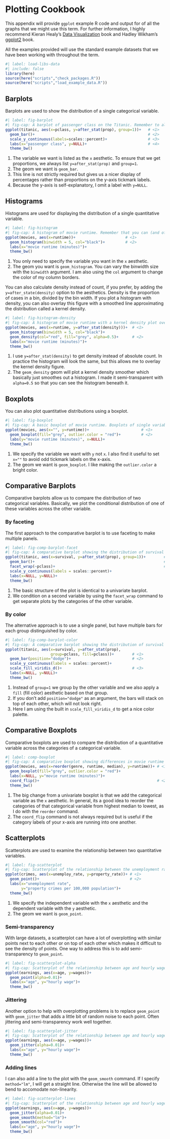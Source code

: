 # Plotting Cookbook {#sec-plotting-cookbook}

This appendix will provide `ggplot` example R code and output for of all the graphs that we might use this term. For further information, I highly recommend Kieran Healy's [Data Visualization](https://kieranhealy.org/publications/dataviz/) book and Hadley Wikham's [ggplot2](https://www.springer.com/us/book/9780387981413) book.

All the examples provided will use the standard example datasets that we have been working with throughout the term.

```r
#| label: load-libs-data
#| include: false
library(here)
source(here("scripts","check_packages.R"))
source(here("scripts","load_example_data.R"))
```

## Barplots

Barplots are used to show the distribution of a single categorical variable.

```r
#| label: fig-barplot
#| fig-cap: A barplot of passenger class on the Titanic. Remember to always plot proportions or percents and not absolute values.
ggplot(titanic, aes(x=pclass, y=after_stat(prop), group=1))+   # <1>
  geom_bar()+                                                  # <2>
  scale_y_continuous(labels=scales::percent)+                  # <3>
  labs(x="passenger class", y=NULL)+                           # <4>
  theme_bw()    
```
1. The variable we want is listed as the `x` aesthetic. To ensure that we get proportions, we always list `y=after_stat(prop)` and `group=1`. 
2. The geom we want is `geom_bar`. 
3. This line is not strictly required but gives us a nicer display of percentages rather than proportions on the y-axis tickmark labels.
4. Because the y-axis is self-explanatory, I omit a label with `y=NULL`.

## Histograms

Histograms are used for displaying the distribution of a single quantitative variable.

```r
#| label: fig-histogram
#| fig-cap: A histogram of movie runtime. Remember that you can (and often should) adjust binwidth size.
ggplot(movies, aes(x=runtime))+                      # <1>
  geom_histogram(binwidth = 5, col="black")+         # <2>
  labs(x="movie runtime (minutes)")+
  theme_bw()
```
1. You only need to specify the variable you want in the `x` aesthetic.
2. The geom you want is `geom_histogram`. You can vary the binwidth size with the `binwidth` argument. I am also using the `col` argument to change the color of my column borders. 

You can also calculate density instead of count, if you prefer, by adding the `y=after_state(density)` option to the aesthetics. Density is the proportion of cases in a bin, divided by the bin width. If you plot a histogram with density, you can also overlay this figure with a smoothed line approximating the distribution called a kernel density. 

```r
#| label: fig-histogram-density
#| fig-cap: A histogram of movie runtime with a kernel density plot ovelayed.
ggplot(movies, aes(x=runtime, y=after_stat(density)))+  # <1>
  geom_histogram(binwidth = 5, col="black")+
  geom_density(col="red", fill="grey", alpha=0.5)+      # <2>
  labs(x="movie runtime (minutes)")+
  theme_bw()
```
1. I use `y=after_stat(density)` to get density instead of absolute count. In practice the histogram will look the same, but this allows me to overlay the kernel density figure.
2. The `geom_density` geom will plot a kernel density smoother which basically just smoothes out a histogram. I made it semi-transparent with `alpha=0.5` so that you can see the histogram beneath it.

## Boxplots

You can also plot quantitative distributions using a boxplot.

```r
#| label: fig-boxplot
#| fig-cap: A basic boxplot of movie runtime. Boxplots of single variables aren't that interesting but can sometimes be useful for detecting outliers.
ggplot(movies, aes(x="", y=runtime))+                       # <1>
  geom_boxplot(fill="grey", outlier.color = "red")+         # <2>
  labs(y="movie runtime (minutes)", x=NULL)+
  theme_bw()
```
1. We specify the variable we want with `y` not `x`. I also find it useful to set `x=""` to avoid odd tickmark labels on the x-axis.
2. The geom we want is `geom_boxplot`. I like making the `outlier.color` a bright color. 

## Comparative Barplots

Comparative barplots allow us to compare the distribution of two categorical variables. Basically, we plot the conditional distribution of one of these variables across the other variable.

### By faceting

The first approach to the comparative barplot is to use faceting to make multiple panels.

```r
#| label: fig-comp-barplot-facet
#| fig-cap: A comparative barplot showing the distribution of survival on the Titanic conditional on passenger class. The technique here is to use faceting to create multiple panels.
ggplot(titanic, aes(x=survival, y=after_stat(prop), group=1))+        # <1>
  geom_bar()+                                                         # <1>
  facet_wrap(~pclass)+                                                # <2>
  scale_y_continuous(labels = scales::percent)+
  labs(x=NULL, y=NULL)+
  theme_bw()
```
1. The basic structure of the plot is identical to a univariate barplot.
2. We condition on a second variable by using the `facet_wrap` command to get separate plots by the categories of the other variable.

### By color

The alternative approach is to use a single panel, but have multiple bars for each group distinguished by color.

```r
#| label: fig-comp-barplot-color
#| fig-cap: A comparative barplot showing the distribution of survival on the Titanic conditional on passenger class. The technique here is to use faceting to create multiple panels.
ggplot(titanic, aes(x=survival, y=after_stat(prop), 
                    group=pclass, fill=pclass))+        # <1>
  geom_bar(position="dodge")+                           # <2>                
  scale_y_continuous(labels = scales::percent)+
  scale_fill_viridis_d()+                               # <3>
  labs(x=NULL, y=NULL)+
  theme_bw()
```
1. Instead of `group=1` we group by the other variable and we also apply a `fill` (fill color) aesthetic based on that group.
2. If you don't add `position="dodge"` as an argument, the bars will stack on top of each other, which will not look right.
3. Here I am using the built in `scale_fill_viridis_d` to get a nice color palette.

## Comparative Boxplots

Comparative boxplots are used to compare the distribution of a quantitative variable across the categories of a categorical variable.

```r
#| label: comp-boxplot
#| fig-cap: A comparative boxplot showing differences in movie runtime by genre. Note that I order the categories from highest median to lowest.
ggplot(movies, aes(x=reorder(genre, runtime, median), y=runtime))+ # <1>  
  geom_boxplot(fill="grey", outlier.color = "red")+
  labs(x=NULL, y="movie runtime (minutes)")+
  coord_flip()+                                                    # <2>
  theme_bw()
```
1. The big change from a univariate boxplot is that we add the categorical variable as the `x` aesthetic. In general, its a good idea to reorder the categories of that categorical variable from highest median to lowest, as I do with the `reorder` command.
2. The `coord_flip` command is not always required but is useful if the category labels of your x-axis are running into one another.

## Scatterplots

Scatterplots are used to examine the relationship between two quantitative variables.

```r
#| label: fig-scatterplot
#| fig-cap: Scatterplot of the relationship between the unemployment rate and the property crime rate across US states.
ggplot(crimes, aes(x=unemploy_rate, y=property_rate))+ # <1>
  geom_point()+                                        # <2>
  labs(x="unemployment rate",
       y="property crimes per 100,000 population")+
  theme_bw()
```
1. We specify the independent variable with the `x` aesthetic and the dependent variable with the `y` aesthetic.
2. The geom we want is `geom_point`.

### Semi-transparency

With large datasets, a scatterplot can have a lot of overplotting with similar points next to each other or on top of each other which makes it difficult to see the density of points. One way to address this is to add semi-transparency to `geom_point`.

```r
#| label: fig-scatterplot-alpha
#| fig-cap: Scatterplot of the relationship between age and hourly wage among US workers. Here I am using semi-transparency to see where the density of points is located.
ggplot(earnings, aes(x=age, y=wages))+
  geom_point(alpha=0.01)+                                        
  labs(x="age", y="hourly wage")+
  theme_bw()
```

### Jittering

Another option to help with overplotting problems is to replace `geom_point` with `geom_jitter` that adds a little bit of random noise to each point. Often jittering and semi-transparency work well together.

```r
#| label: fig-scatterplot-jitter
#| fig-cap: Scatterplot of the relationship between age and hourly wage among US workers. By jittering the points and making them semi-transparent, I can better see the "ridge" of values that rises slightly in younger age groups before leveling off.
ggplot(earnings, aes(x=age, y=wages))+
  geom_jitter(alpha=0.01)+                                        
  labs(x="age", y="hourly wage")+
  theme_bw()
```

### Adding lines

I can also add a line to the plot with the `geom_smooth` command. If I specify `method="lm"`, I will get a straight line. Otherwise the line will be allowed to bend to accomodate non-linearity.

```r
#| label: fig-scatterplot-lines
#| fig-cap: Scatterplot of the relationship between age and hourly wage among US workers. The blue line is the best fitting OLS regression line. The red line is from a smoothing function. Its clear that the relationship is nonlinear, with age providing diminishing returns to wages as people get older.
ggplot(earnings, aes(x=age, y=wages))+
  geom_jitter(alpha=0.01)+
  geom_smooth(method="lm")+
  geom_smooth(col="red")+
  labs(x="age", y="hourly wage")+
  theme_bw()
```
